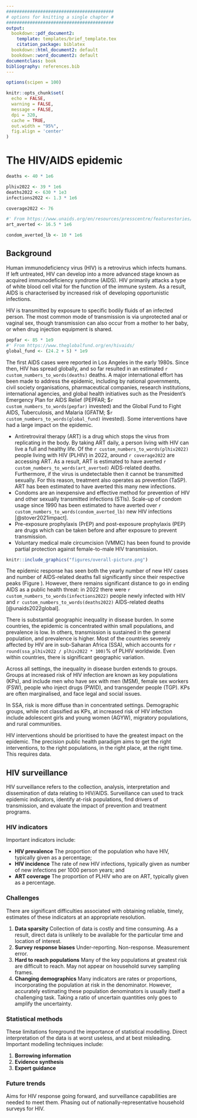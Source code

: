 ```yaml
---
#########################################
# options for knitting a single chapter #
#########################################
output:
  bookdown::pdf_document2:
    template: templates/brief_template.tex
    citation_package: biblatex
  bookdown::html_document2: default
  bookdown::word_document2: default
documentclass: book
bibliography: references.bib
---
```


```r
options(scipen = 100)

knitr::opts_chunk$set(
  echo = FALSE,
  warning = FALSE,
  message = FALSE,
  dpi = 320,
  cache = TRUE,
  out.width = "95%",
  fig.align = 'center'
)
```

# The HIV/AIDS epidemic {#hiv-aids}
\adjustmtc
\markboth{HIV/AIDS}{}
<!-- For PDF output, include these two LaTeX commands after unnumbered chapter headings, otherwise the mini table of contents and the running header will show the previous chapter -->

```r
deaths <- 40 * 1e6

plhiv2022 <- 39 * 1e6
deaths2022 <- 630 * 1e3
infections2022 <- 1.3 * 1e6

coverage2022 <- 76

#' From https://www.unaids.org/en/resources/presscentre/featurestories/2021/september/20210906_global-roll-out-hiv-treatment
art_averted <- 16.5 * 1e6

condom_averted_lb <- 10 * 1e6
```

## Background

<!-- What is HIV -->
Human immunodeficiency virus (HIV) is a retrovirus which infects humans.
If left untreated, HIV can develop into a more advanced stage known as acquired immunodeficiency syndrome (AIDS).
HIV primarily attacks a type of white blood cell vital for the function of the immune system.
As a result, AIDS is characterised by increased risk of developing opportunistic infections.

<!-- How is HIV transmitted -->
HIV is transmitted by exposure to specific bodily fluids of an infected person.
The most common mode of transmission is via unprotected anal or vaginal sex, though transmission can also occur from a mother to her baby, or when drug injection equipment is shared.

```r
pepfar <- 85 * 1e9
#' From https://www.theglobalfund.org/en/hivaids/
global_fund <- (24.2 + 5) * 1e9
```

<!-- HIV is a big problem that a lot of effort goes into combating -->
The first AIDS cases were reported in Los Angeles in the early 1980s.
Since then, HIV has spread globally, and so far resulted in an estimated `r custom_numbers_to_words(deaths)` deaths.
A major international effort has been made to address the epidemic, including by national governments, civil society organisations, pharmaceutical companies, research institutions, international agencies, and global health initiatives such as the President's Emergency Plan for AIDS Relief (PEPFAR; \$`r custom_numbers_to_words(pepfar)` invested) and the Global Fund to Fight AIDS, Tuberculosis, and Malaria (GFATM; \$`r custom_numbers_to_words(global_fund)` invested).
Some interventions have had a large impact on the epidemic.

* Antiretroviral therapy (ART) is a drug which stops the virus from replicating in the body.
By taking ART daily, a person living with HIV can live a full and healthy life.
Of the `r custom_numbers_to_words(plhiv2022)` people living with HIV (PLHIV) in 2022, around `r coverage2022` are accessing ART.
As a result, ART is estimated to have averted `r custom_numbers_to_words(art_averted)` AIDS-related deaths.
Furthermore, if the virus is undetectable then it cannot be transmitted sexually.
For this reason, treatment also operates as prevention (TaSP).
ART has been estimated to have averted this many new infections.
* Condoms are an inexpensive and effective method for prevention of HIV and other sexually transmitted infections (STIs).
Scale-up of condom usage since 1990 has been estimated to have averted over `r custom_numbers_to_words(condom_averted_lb)` new HIV infections [@stover2021impact].
* Pre-exposure prophylaxis (PrEP) and post-exposure prophylaxis (PEP) are drugs which can be taken before and after exposure to prevent transmission.
* Voluntary medical male circumcision (VMMC) has been found to provide partial protection against female-to-male HIV transmission.

```r
knitr::include_graphics("figures/overall-picture.png")
```

The epidemic response has seen both the yearly number of new HIV cases and number of AIDS-related deaths fall significantly since their respective peaks (Figure \ref{fig:overall-picture}).
However, there remains significant distance to go in ending AIDS as a public health threat: in 2022 there were `r custom_numbers_to_words(infections2022)` people newly infected with HIV and `r custom_numbers_to_words(deaths2022)` AIDS-related deaths [@unaids2022global].

<!-- Uneven burden in space -->
There is substantial geographic inequality in disease burden.
In some countries, the epidemic is concentrated within small populations, and prevalence is low.
In others, transmission is sustained in the general population, and prevalence is higher.
Most of the countries severely affected by HIV are in sub-Saharan Africa (SSA), which accounts for `r round(ssa_plhiv2022 / plhiv2022 * 100)`% of PLHIV worldwide.
Even within countries, there is significant geographic variation.

<!-- Uneven burden across people -->
Across all settings, the inequality in disease burden extends to groups.
Groups at increased risk of HIV infection are known as key populations (KPs), and include men who have sex with men (MSM), female sex workers (FSW), people who inject drugs (PWID), and transgender people (TGP).
KPs are often marginalised, and face legal and social issues.

<!-- How difuse is burden -->
In SSA, risk is more diffuse than in concentrated settings.
Demographic groups, while not classified as KPs, at increased risk of HIV infection include adolescent girls and young women (AGYW), migratory populations, and rural communities.

<!-- Prioritisation of interventions  -->
HIV interventions should be prioritised to have the greatest impact on the epidemic.
The precision public health paradigm aims to get the right interventions, to the right populations, in the right place, at the right time.
This requires data.
<!-- Methods for prevention prioritisation include geographic, demographic, key population services, risk screening, and individual-level risk characteristics. -->

## HIV surveillance \label{sec:surveillance}

<!-- What is surveillance and how can it be used to meet these needs -->
HIV surveillance refers to the collection, analysis, interpretation and dissemination of data relating to HIV/AIDS.
Surveillance can used to track epidemic indicators, identify at-risk populations, find drivers of transmission, and evaluate the impact of prevention and treatment programs.

### HIV indicators

Important indicators include:

* **HIV prevalence** The proportion of the population who have HIV, typically given as a percentage;
* **HIV incidence** The rate of new HIV infections, typically given as number of new infections per 1000 person years; and
* **ART coverage** The proportion of PLHIV who are on ART, typically given as a percentage.

### Challenges

<!-- Why is surveillance difficult -->
There are significant difficulties associated with obtaining reliable, timely, estimates of these indicators at an appropriate resolution.

1. **Data sparsity**
Collection of data is costly and time consuming.
As a result, direct data is unlikely to be available for the particular time and location of interest.
2. **Survey response biases**
Under-reporting.
Non-response.
Measurement error.
3. **Hard to reach populations**
Many of the key populations at greatest risk are difficult to reach.
May not appear on household survey sampling frames.
4. **Changing demographics**
Many indicators are rates or proportions, incorporating the population at risk in the denominator.
However, accurately estimating these population denominators is usually itself a challenging task.
Taking a ratio of uncertain quantities only goes to amplify the uncertainty.

### Statistical methods

These limitations foreground the importance of statistical modelling.
Direct interpretation of the data is at worst useless, and at best misleading.
Important modelling techniques include:

1. **Borrowing information**
2. **Evidence synthesis**
3. **Expert guidance**

### Future trends

Aims for HIV response going forward, and surveillance capabilities are needed to meet them.
Phasing out of nationally-representative household surveys for HIV.

